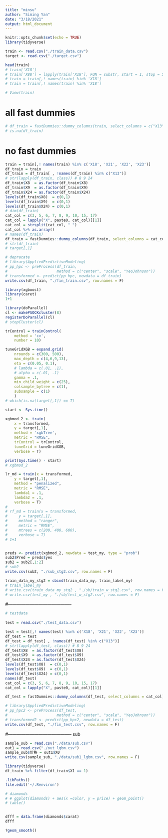 ```yaml
---
title: "minsu"
author: "Siming Yan"
date: "3/18/2021"
output: html_document
---
```


```r
knitr::opts_chunk$set(echo = TRUE)
library(tidyverse)
```

```r
train <- read.csv("./train_data.csv")
target <- read.csv("./target.csv")
```

```r
head(train)
# train['X18']
# train['X88'] = lapply(train['X18'], FUN = substr, start = 1, stop = 5)
# train = train[,! names(train) %in% 'X18']
# train = train[,! names(train) %in% 'X18']

```

```r
# View(train)
```

# all fast dummies

```r
# df_train = fastDummies::dummy_columns(train, select_columns = c("X13", "X24", "X88", "X8", "X9"))
# is.na(df_train)
```

# no fast dummies

```r
train = train[,! names(train) %in% c('X18', 'X21', 'X22', 'X23')]
df_train = train
df_train = df_train[ , !names(df_train) %in% c("X13")]
# str(lapply(df_train, class)) # 8 9 24
df_train$X8  = as.factor(df_train$X8)
df_train$X9  = as.factor(df_train$X9)
df_train$X24 = as.factor(df_train$X24)
levels(df_train$X8)  = c(0,1)
levels(df_train$X9)  = c(0,1)
levels(df_train$X24) = c(0,1)
# dim(df_train)
cat_col = c(3, 5, 6, 7, 8, 9, 10, 15, 17)
cat_col = lapply("X", paste0, cat_col)[[1]]
cat_col = strsplit(cat_col, " ")
cat_col %>% as.array()
# names(df_train)
df_train = fastDummies::dummy_columns(df_train, select_columns = cat_col)
# str(df_train)
# target[,1]

```

```r
# depracate
# library(AppliedPredictiveModeling)
# pp_hpc <- preProcess(df_train, 
#                      method = c("center", "scale", "YeoJohnson"))
# transformed <- predict(pp_hpc, newdata = df_train)
write.csv(df_train, "./fin_train.csv", row.names = F)
```

```r
library(xgboost)
library(caret)
1+1
```


```r
library(doParallel)
cl <- makePSOCKcluster(8)
registerDoParallel(cl)
# stopCluster(cl)
```

 
```r
trControl = trainControl(
    method = 'cv',
    number = 10)
```

```r
tuneGridXGB = expand.grid(
    nrounds = c(300, 500),
    max_depth = c(4,6,9,13),
    eta = c(0.05, 0.1),
    # lambda = c(.01, .1),
    # alpha = c(.01, .1)
    gamma = .1,
    min_child_weight = c(25),
    colsample_bytree = c(1),
    subsample = c(1)
    )
# which(is.na(target[,1]) == T)
```


```r
start <- Sys.time()

xgbmod_2 <- train(
    x = transformed,
    y = target[,1],
    method = 'xgbTree',
    metric = "RMSE",
    trControl = trControl,
    tuneGrid = tuneGridXGB,
    verbose = T)

print(Sys.time() - start)
# xgbmod_2
```

```r
lr_md = train(x = transformed,
    y = target[,1],
    method = "penalized",
    metric = "RMSE",
    lambda1 = .1,
    lambda2 = .1,
    verbose = T) 
# 
# rf_md = train(x = transformed,
#     y = target[,1],
#     method = "ranger",
#     metric = "RMSE",
#     mtrees = c(200, 400, 600),
#     verbose = T) 
# 1+1
```

```r
 
```

```r
preds <- predict(xgbmod_2, newdata = test_my, type = "prob")
sub2$Pred = preds$yes
sub2 = sub2[,1:2]
# sub2
write.csv(sub2, "./sub_stg2.csv", row.names = F)
```


```r
train_data_my_stg2 = cbind(train_data_my, train_label_my)
# train_label_my
# write.csv(train_data_my_stg2 , "./sb/train_w_stg2.csv", row.names = F)
# write.csv(test_my , "./sb/test_w_stg2.csv", row.names = F)
```

#--------------------------------------------
```r
# testdata
 
test = read.csv("./test_data.csv")
```

```r
test = test[,! names(test) %in% c('X18', 'X21', 'X22', 'X23')]
df_test = test
df_test = df_test[ , !names(df_test) %in% c("X13")]
# str(lapply(df_test, class)) # 8 9 24
df_test$X8  = as.factor(df_test$X8)
df_test$X9  = as.factor(df_test$X9)
df_test$X24 = as.factor(df_test$X24)
levels(df_test$X8)  = c(0,1)
levels(df_test$X9)  = c(0,1)
levels(df_test$X24) = c(0,1)
names(df_test)
cat_col = c(3, 5, 6, 7, 8, 9, 10, 15, 17)
cat_col = lapply("X", paste0, cat_col)[[1]]

df_test = fastDummies::dummy_columns(df_test, select_columns = cat_col)

# library(AppliedPredictiveModeling)
# pp_hpc2 <- preProcess(df_test, 
#                      method = c("center", "scale", "YeoJohnson"))
# transformed2 <- predict(pp_hpc2, newdata = df_test)
write.csv(df_test, "./fin_test.csv", row.names = F)

```

#--------------------------------------------
sub

```r
sample_sub = read.csv("./data/sub.csv")
out1 = read.csv("./out_lgbm.csv")
sample_sub$价格 = out1$X0
write.csv(sample_sub, "./data/sub1_lgbm.csv", row.names = F)
```

```r
library(tidyverse)
df_train %>% filter(df_train$X1 == 1)

.libPaths()
file.edit('~/.Renviron')
```
```r
# diamonds
# # ggplot(diamonds) + aes(x =color, y = price) + geom_point()
# table()
 

dfff = data.frame(diamonds$carat)
dfff

?geom_smooth()
```


